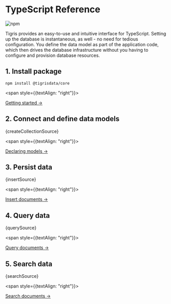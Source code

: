
# TypeScript Reference

![npm](https://img.shields.io/npm/v/@tigrisdata/core)

Tigris provides an easy-to-use and intuitive interface for TypeScript. Setting up
the database is instantaneous, as well - no need for tedious configuration.
You define the data model as part of the application code, which then drives
the database infrastructure without you having to configure and provision
database resources.

## 1. Install package

```shell
npm install @tigrisdata/core
```

<span style={{textAlign: "right"}}>

[Getting started →](getting-started)

</span>

## 2. Connect and define data models

<CodeBlock language="typescript">{createCollectionSource}</CodeBlock>

<span style={{textAlign: "right"}}>

[Declaring models →](documents/datamodel)

</span>

## 3. Persist data

<CodeBlock language="typescript">{insertSource}</CodeBlock>

<span style={{textAlign: "right"}}>

[Insert documents →](documents/insert)

</span>

## 4. Query data

<CodeBlock language="typescript">{querySource}</CodeBlock>

<span style={{textAlign: "right"}}>

[Query documents →](documents/query)

</span>

## 5. Search data

<CodeBlock language="typescript">{searchSource}</CodeBlock>

<span style={{textAlign: "right"}}>

[Search documents →](documents/search)

</span>
